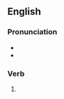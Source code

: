 ==English==

===Pronunciation===
* {{IPA|en|/kjuːd/}}
* {{homophones|en|cued}}

===Verb===
{{head|en|verb form}}

# {{en-past of|queue}}
